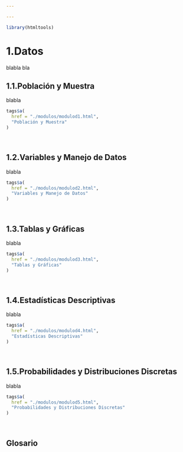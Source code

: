 ```yaml
---

---
```


```r
library(htmltools)
```


# 1.Datos

blabla bla 

## 1.1.Población y Muestra
blabla  

```r
tags$a(
  href = "./modulos/modulod1.html",
  "Población y Muestra"
)
```

$~$

## 1.2.Variables y Manejo de Datos

blabla

```r
tags$a(
  href = "./modulos/modulod2.html",
  "Variables y Manejo de Datos"
)
```

$~$

## 1.3.Tablas y Gráficas

blabla

```r
tags$a(
  href = "./modulos/modulod3.html",
  "Tablas y Gráficas"
)
```

$~$

## 1.4.Estadísticas Descriptivas

blabla

```r
tags$a(
  href = "./modulos/modulod4.html",
  "Estadísticas Descriptivas"
)
```

$~$

## 1.5.Probabilidades y Distribuciones Discretas

blabla

```r
tags$a(
  href = "./modulos/modulod5.html",
  "Probabilidades y Distribuciones Discretas"
)
```

$~$

## Glosario  

